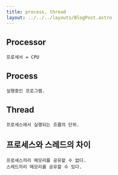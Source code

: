 ```yaml
---
title: process, thread
layout: ../../../layouts/BlogPost.astro
---
```


## Processor

```
프로세서 = CPU
```

## Process

```
실행중인 프로그램.
```

## Thread

```
프로세스에서 실행되는 흐름의 단위.
```

## 프로세스와 스레드의 차이

```
프로세스끼리 메모리를 공유할 수 없다.
스레드끼리 메모리를 공유할 수 있다.
```


